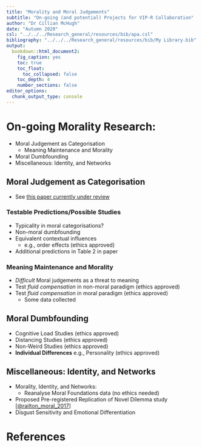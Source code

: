 ```yaml
---
title: "Morality and Moral Judgements"
subtitle: "On-going (and potential) Projects for VIP-R Collaboration"
author: "Dr Cillian McHugh"
date: "Autumn 2020"
csl: "../../../Research_general/resources/bib/apa.csl"
bibliography: "../../../Research_general/resources/bib/My Library.bib"
output:
  bookdown::html_document2:
    fig_caption: yes
    toc: true
    toc_float:
      toc_collapsed: false
    toc_depth: 4
    number_sections: false
editor_options: 
  chunk_output_type: console
---
```

<style type="text/css">
  .table-container {
  width: 100%;
  overflow-x: scroll;
}
</style>


# On-going Morality Research:
- Moral Judgement as Categorisation
  - Meaning Maintenance and Morality
- Moral Dumbfounding
- Miscellaneous: Identity, and Networks


## Moral Judgement as Categorisation
- See [\color{blue}this paper currently under review\color{black}](https://psyarxiv.com/72dzp/)

### Testable Predictions/Possible Studies
- Typicality in moral categorisations?
- Non-moral dumbfounding
- Equivalent contextual influences
  - e.g., order effects (ethics approved)
- Additional predictions in Table 2 in paper

### Meaning Maintenance and Morality
- *Difficult* Moral judgements as a threat to meaning
- Test *fluid compensation* in non-moral paradigm (ethics approved)
- Test *fluid compensation* in moral paradigm (ethics approved)
  - Some data collected 

## Moral Dumbfounding
- Cognitive Load Studies (ethics approved)
- Distancing Studies (ethics approved)
- Non-Weird Studies (ethics approved)
- **Individual Differences** e.g., Personality (ethics approved)

## Miscellaneous: Identity, and Networks
- Morality, Identity, and Networks:
  - Reanalyse Moral Foundations data (no ethics needed)
- Proposed Pre-registered Replication of  Novel Dilemma study [[@railton_moral_2017]](https://drive.google.com/drive/folders/1-D_LgP687zYjRG5893pzAUYDykFt-F3I?usp=sharing)
- Disgust Sensitivity and Emotional Differentiation



# References
